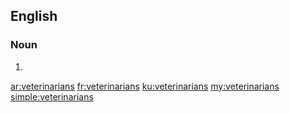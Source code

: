 ==English==

===Noun===
{{head|en|plural}}

# {{plural of|veterinarian|lang=en|nocat=1}}

[[ar:veterinarians]]
[[fr:veterinarians]]
[[ku:veterinarians]]
[[my:veterinarians]]
[[simple:veterinarians]]